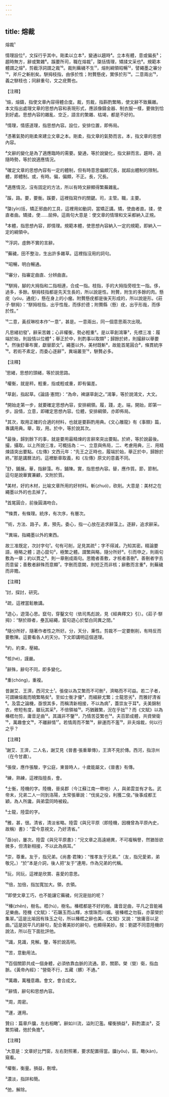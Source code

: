 ```yaml
---
---
---
```

title: 熔裁
---




熔裁¹

情理設位²，文採行乎其中。剛柔以立本³，變通以趨時⁴。立本有體，意或偏長⁵；趨時無方，辭或繁雜⁶。蹊要所司，職在熔裁⁷，櫽括情理，矯揉文采也⁸。規範本體謂之熔⁹，剪截浮詞謂之裁¹⁰。裁則蕪穢不生¹¹，熔則綱領昭暢¹²，譬繩墨之審分¹³，斧斤之斬削矣。駢拇枝指，由侈於性；附贅懸疣，實侈於形¹⁴。二意兩出¹⁵，義之駢枝也；同辭重句，文之疣贅也。

【注釋】

¹熔，熔鑄，指使文章內容得體合度。裁，剪裁，指斟酌繁略，使文辭不致蕪雜。本文指出處理文章的思想內容和表現形式，應該像鑄金器、制衣服一樣，要做到恰到好處。思想內容的雜亂、空乏，語言的繁雜、枯竭，都是不好的。

²情理，情感道理，指思想內容。設位，安排位置，即佈局。

³憑著氣勢的剛柔來建立文章之本。剛柔，指文章的氣勢而言。本，指文章的思想內容。

⁴文辭的變化是為了適應臨時的需要。變通，等於說變化，指文辭而言。趨時，追隨時勢，等於說適應情況。

⁵確定文章的思想內容有一定的體制，但有時意思偏頗冗長，就超出體制的限制。體，即體制。或，有時。偏，偏頗，不正。長，冗長。

⁶適應情況，沒有固定的方法，所以有時文辭顯得繁蕪雜亂。

⁷蹊，路。要，要衡。蹊要，這裡指寫作的關鍵。司，主管。職，主要。

⁸櫽(yǐn)括，矯正邪曲的工具，這裡用如動詞，當矯正講。矯，使曲者直。揉，使直者曲。矯揉，使……屈伸。這兩句大意是：使文章的情理和文采都納入正規。

⁹本體，指思想內容，即情理。規範本體，使思想內容納入一定的規範，即納入一定的綱領中。

¹⁰浮詞，虛飾不實的言辭。

¹¹蕪穢，田不整治，生出許多雜草。這裡指沒用的詞句。

¹²昭暢，明白暢通。

¹³審分，指審定曲直、分辨曲直。

¹⁴駢拇，腳的大拇指和二指相連，合成一指。枝指，手的大拇指旁枝生一指。侈，過多，多餘。駢拇枝指都是先天生長的，所以說是性。附贅，附生的多餘的肉。懸疣（yóu，通疣），懸在身上的小瘤。附贅懸疣都是後天形成的，所以說是形。《莊子·駢拇》：“駢拇枝指，出乎性哉，而侈於德；附贅縣（懸）疣，出乎形哉，而侈於性。”

¹⁵二意，黃叔琳校本作“一意”，甚是。一意兩出，同一個意思兩次出現。

凡思緒初發¹，辭采苦雜；心非權衡，勢必輕重²。是以草創鴻筆³，先標三准：履端於始，則設情以位體⁴；舉正於中，則酌事以取類⁵；歸餘於終，則撮辭以舉要⁶。然後舒華布實，獻替節文⁷。繩墨以外，美材既斬⁸，故能首尾圓合⁹，條貫統序¹⁰。若術不素定，而委心逐辭¹¹，異端叢至¹²，駢贅必多。

【注釋】

¹思緒，思想的頭緒，等於說思路。

²權衡，就是秤。輕重，指或輕或重，即有偏差。

³草創，指起草。《論語·憲問》：“為命，裨諶草創之。”鴻筆，等於說鴻文，大文。

⁴開始走第一步，就要確定思想內容，安排綱領。履，踐，走。端，開始，即第一步。設情，立意，即確定思想內容。位體，安排綱領，亦即佈局。

⁵其次，取用正確的合適的材料，也就是要斟酌用典。《文心雕龍》有《事類》篇，專講用典。舉，取，用。於中，等於說其次。

⁶最後，歸到餘下的事，就是要用最精煉的言辭來突出要點。於終，等於說最後。撮，攝取。以上所說三准，可概括為：一、立意與佈局，二、考慮用典，三、用精煉語突出要點。《左傳》文西元年：“先王之正時也，履端於始，舉正於中，歸餘於終。”那是講曆法的。這裡斷章取義，和《左傳》原文的意義不同。

⁷舒，鋪展。華，指辭藻。布，鋪陳。實，指思想內容。替，應作質。節，節制。這句是說華實兼顧，文附於質。

⁸美材，好的木材，比喻文章所用的好材料。斬(zhuó)，砍削。大意是：美材之在繩墨以外的也去掉了。

⁹首尾圓合，前後圓滿吻合。

¹⁰條貫，有條理。統序，有次序，有層次。

¹¹術，方法、路子。素，預先。委心，指一心放在追求辭藻上。逐辭，追求辭采。

¹²異端，指繩墨以外的東西。

故三准既定，次討字句¹。句有可削，足見其疏²；字不得減，乃知其密。精論要語，極略之體；遊心竄句³，極繁之體。謂繁與略，隨分所好⁴。引而申之，則兩句敷為一章；約以貫之⁵，則一章刪成兩句。思贍者善敷，才核者善刪⁶。善刪者字去而意留；善敷者辭殊而意顯⁷。字刪而意闕，則短乏而非核；辭敷而言重⁸，則蕪穢而非贍。

【注釋】

¹討，探討，研究。

²疏，這裡當鬆散講。

³遊心，遊蕩心思。竄句，穿鑿文句（依司馬彪說，見《經典釋文》引）。《莊子·駢拇》：“駢於辯者，壘瓦結繩，竄句遊心於堅白同異之間。”

⁴隨分所好，隨著作者性之所好。分，天分，秉性。剪裁不一定要刪削，有時反而要敷陳。這要看各人的天分。下文即講明這個道理。

⁵約，約束，壓縮。

⁶核(hé)，謹嚴。

⁷辭殊，辭句不同，即多變化。

⁸重(chóng)，重複。

昔謝艾、王濟，西河文士¹。張俊以為艾繁而不可刪²，濟略而不可益。若二子者，可謂練熔裁而曉繁略矣³。至如士衡才優⁴，而綴辭尤繁；士龍思劣⁵，而雅好清省⁶。及雲之論機，亟恨其多，而稱清新相接，不以為病⁷，蓋崇友于耳⁸。夫美錦制衣，修短有度，雖玩其采⁹，不倍領袖¹⁰。巧猶難繁，況在乎拙¹¹？而《文賦》以為榛楛勿剪，庸音足曲¹²。其識非不鑒¹³，乃情苦芟繁也¹⁴。夫百節成體，共資榮衛¹⁵，萬趣會文¹⁶，不離辭情¹⁷。若情周而不繁¹⁸，辭運而不濫¹⁹，非夫熔裁，何以行之乎？

【注釋】

¹謝艾、王濟，二人名，謝艾見《晉書·張重華傳》，王濟不見於傳。西河，指涼州（在今甘肅）。

²張俊，應作張駿，字公庭，東晉時人，十歲能屬文，《晉書》有傳。

³練，熟練，這裡指擅長，會。

⁴士衡，陸機的字。陸機，晉吳郡（今江蘇江南一帶地）人，與弟雲並有才名。武帝末，兄弟二人一同到洛陽，太常張華說：“伐吳之役，利獲二俊。”後事成都王穎，為人所讒，與弟雲同時被殺。

⁵士龍，陸雲的字。

⁶雅，甚，很。清省，清淡省略。陸雲《與兄平原（即陸機，因機曾為平原內史，故稱）書》：“雲今意視文，乃好清省。”

⁷亟(qì)，屢次。陸雲《與兄平原書》：“兄文章之高遠絕異，不可複稱譽，然猶皆欲微多，但清新相接，不以此為病耳。”

⁸崇，尊重。友于，指兄弟。《尚書·君陳》：“惟孝友于兄弟。”（友，指兄愛弟，弟敬兄。）“於”本是介詞，後人把“友于”連用，作為兄弟的代稱。

⁹玩，同玩，這裡是欣賞、喜愛的意思。

¹⁰倍，加倍，指加寬加大。領，衣領。

¹¹即使文章工巧，也不能讓它蕪穢，何況是拙的呢？

¹²榛(zhēn)，樹名。楛(hù)，樹名。榛楛都是不好的樹。庸音足曲，平凡之音能補足樂曲。陸機《文賦》：“石韞玉而山輝，水懷珠而川媚。彼榛楛之勿翦，亦蒙榮於集翠。”這是比喻因有珠玉之句，所以榛楛之辭也美。《文賦》又說：“放庸音以足曲。”這是說平凡的辭句，配合著美妙的辭句，也顯得美妙。按：劉勰不同意陸機的說法，所以在下面批評他。

¹³識，見識，見解。鑒，等於說高明。

¹⁴苦，意動用法。

¹⁵百個關節共成一個身體，必須依靠血脈的流通。節，關節。榮（營）衛，指血脈。《黃帝內經》：“營衛不行，五藏（髒）不通。”

¹⁶萬趣，萬種意趣。會文，會合成文。

¹⁷辭情，辭句和思想內容。

¹⁸周，周密。

¹⁹運，運用。

贊曰：篇章戶牖，左右相瞰¹。辭如川流，溢則氾濫。權衡損益²，斟酌濃淡³，芟繁剪穢，弛於負擔⁴。

【注釋】

¹大意是：文章好比門窗，左右對照著，要求配置得當。牖(yǒu)，窗。瞰(kàn)，窺看。

²權衡，衡量。損益，刪增。

³濃淡，指詳和簡。

⁴弛，解除。